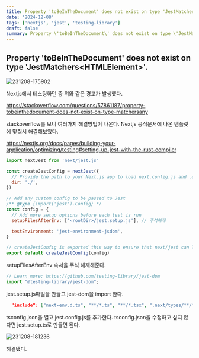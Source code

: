 ```yaml
---
title: Property 'toBeInTheDocument' does not exist on type 'JestMatchers\<HTMLElement\>'.
date: '2024-12-08'
tags: ['nextjs', 'jest', 'testing-library']
draft: false
summary: Property \'toBeInTheDocument\' does not exist on type \'JestMatchers\<HTMLElement\>\'. 해결하기
---
```


## Property 'toBeInTheDocument' does not exist on type 'JestMatchers\<HTMLElement\>'.

![231208-175902](/static/images/jest-matcher-type-not-exist/231208-175902.png)

Nextjs에서 테스팅하던 중 위와 같은 경고가 발생했다.

https://stackoverflow.com/questions/57861187/property-tobeinthedocument-does-not-exist-on-type-matchersany

stackoverflow를 보니 여러가지 해결방법이 나온다.
Nextjs 공식문서에 나온 템플릿에 맞춰서 해결해보았다.

https://nextjs.org/docs/pages/building-your-application/optimizing/testing#setting-up-jest-with-the-rust-compiler

```javascript:jest.config.js
import nextJest from 'next/jest.js'

const createJestConfig = nextJest({
  // Provide the path to your Next.js app to load next.config.js and .env files in your test environment
  dir: './',
})

// Add any custom config to be passed to Jest
/** @type {import('jest').Config} */
const config = {
  // Add more setup options before each test is run
  setupFilesAfterEnv: ['<rootDir>/jest.setup.js'], // 주석해제

  testEnvironment: 'jest-environment-jsdom',
}

// createJestConfig is exported this way to ensure that next/jest can load the Next.js config which is async
export default createJestConfig(config)
```

setupFilesAfterEnv 속서을 주석 해제해준다.

```javascript:jest.setup.js
// Learn more: https://github.com/testing-library/jest-dom
import "@testing-library/jest-dom";
```

jest.setup.js파일을 만들고 jest-dom을 import 한다.

```json:tsconfig.json
  "include": ["next-env.d.ts", "**/*.ts", "**/*.tsx", ".next/types/**/*.ts", "jest.setup.js"],
```

tsconfig.json을 열고 jest.config.js를 추가한다. tsconfig.json을 수정하고 싶지 않다면 jest.setup.ts로 만들면 된다.

![231208-181236](/static/images/jest-matcher-type-not-exist/231208-181236.png)

해결됐다.
